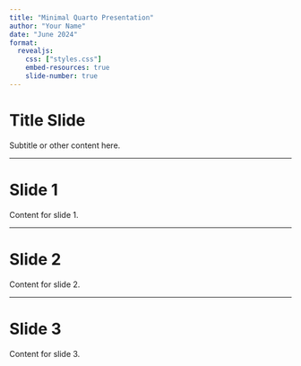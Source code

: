```yaml
---
title: "Minimal Quarto Presentation"
author: "Your Name"
date: "June 2024"
format: 
  revealjs:
    css: ["styles.css"]
    embed-resources: true
    slide-number: true
---
```


# Title Slide

Subtitle or other content here.

---

# Slide 1

Content for slide 1.

---

# Slide 2

Content for slide 2.

---

# Slide 3

Content for slide 3.
